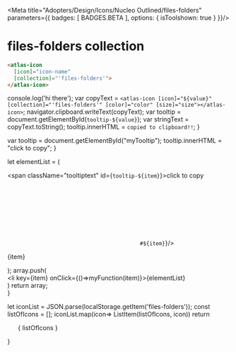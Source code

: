 
<Meta title="Adopters/Design/Icons/Nucleo Outlined/files-folders" parameters={{ badges: [ BADGES.BETA ], options: { isToolshown: true } }}/>

# files-folders collection

```html
<atlas-icon 
  [icon]="icon-name"  
  [collection]="'files-folders'">
</atlas-icon>

```

<style>
{`
/* NOTE: This css is generated by Nucleo */
ul {
  display: flex;
  flex-wrap: wrap;
  justify-content: center;
  padding-left: 0;
}

ul li {
  border-radius: .4em;
  transition: background-color .2s;
  user-select: none;
  overflow: hidden;
  text-align: center;
  padding: 2em 1em 1em;
}

ul li:hover {
  background: hsla(0, 0%, 0%, 0.05);
  cursor: pointer;
}

ul p {
  display: block;
  font-size: 0.75rem;
  color: hsla(0, 0%, 0%, 0.5);
  user-select: text;
  cursor: pointer;
  max-width: 6rem;
  padding: 8px 0 4px;
}

ul p::selection {
  background: hsl(230, 93%, 66%);
  color: #fff;
}

ul p::-moz-selection {
  background: hsl(230, 93%, 66%);
  color: #fff;
}

.svg-wrapper {
  font-size: 32px;
}

.svg-wrapper svg {
  display: block;
  margin: 0 auto 10px;
}

/* --------------------------------

Icons

-------------------------------- */

:root {
  --icon-color-primary: inherit;
  --icon-color-secondary: currentColor;
}

.icon {
  display: inline-block;
  color: var(--icon-color-primary); /* icon primary color */
  height: 1em;
  width: 1em;
  line-height: 1;
  flex-shrink: 0;
  max-width: initial;
}

.icon use {
  /* icon secondary color */
  fill: var(--icon-color-secondary);
  stroke: var(--icon-color-secondary);
}

.css-122ju8q {
    padding: 0;
}

.icon-name {
    font-size: 12px;
}

/* --------------------------------

Caps/Corners

-------------------------------- */

.icon use {
  --icon-stroke-linecap-butt: butt;
  stroke-miterlimit: 10;
  stroke-linecap: square;
  stroke-linejoin: miter;
}

.stroke-round use {
  --icon-stroke-linecap-butt: round;
  stroke-linecap: round;
  stroke-linejoin: round;
}

/* --------------------------------

Tooltip

-------------------------------- */

.tooltip {
  position: relative;
  display: inline-block;
}

.tooltip .tooltiptext {
  visibility: hidden;
  width: 100%;
  background-color: #f6f9fc;
  color: #242323;
  text-align: center;
  padding: 3px;
  position: absolute;
  z-index: 1;
  bottom: 84%;
  left: 50%;
  margin-left: -75px;
  opacity: 0;
  transition: opacity 0.3s;
  font-size: 11px;
  justify-content: center;
  display: flex;
  align-items: center;
}

.tooltip:hover .tooltiptext {
  visibility: visible;
  opacity: 1;
}
    
    `}
</style>


  console.log('hi there');
  var copyText = `<atlas-icon [icon]="${value}" [collection]="'files-folders'" [color]="color" [size]="size"></atlas-icon>`;
  navigator.clipboard.writeText(copyText);
  var tooltip = document.getElementById(`tooltip-${value}`);
  var stringText = copyText.toString();
  tooltip.innerHTML = `copied to clipboard!!`;
}

  var tooltip = document.getElementById("myTooltip");
  tooltip.innerHTML = "click to copy";
}

  let elementList = (
      <div>
          <span className="tooltiptext" id={`tooltip-${item}`}>click to copy</span>
          <div className="svg-wrapper">
          <svg className="icon">
            <use href={`#${item}`}/>
          </svg>
          </div>
          <p  data-folder="">
          {item}
          </p> 
      </div>
  );
  array.push( <div className="tooltip" key={item}><li key={item} onClick={()=>myFunction(item)}>{elementList}</li></div>)
  return array;   
}

  let iconList = JSON.parse(localStorage.getItem('files-folders'));
  const listOfIcons = [];
  iconList.map(icon=> ListItem(listOfIcons, icon))
  return <ul>{ listOfIcons }</ul>
}

<Base/>
<svg xmlns="http://www.w3.org/2000/svg">
  <defs>
    <symbol id="archive" viewBox="0 0 24 24">
      <path fill="currentColor" fill-rule="evenodd" d="M3.75 6A2.25 2.25 0 0 1 6 3.75h12A2.25 2.25 0 0 1 20.25 6v12A2.25 2.25 0 0 1 18 20.25H6A2.25 2.25 0 0 1 3.75 18V6Zm1.5 0A.75.75 0 0 1 6 5.25h12a.75.75 0 0 1 .75.75v6.75H15a.75.75 0 0 0-.75.75V15h-4.5v-1.5a.75.75 0 0 0-.75-.75H5.25V6Zm13.5 8.25V18a.75.75 0 0 1-.75.75H6a.75.75 0 0 1-.75-.75v-3.75h3v1.5c0 .414.336.75.75.75h6a.75.75 0 0 0 .75-.75v-1.5h3Z"/>
    </symbol>
    <symbol id="backup" viewBox="0 0 24 24">
      <path fill="currentColor" d="M12.75 9.75a.75.75 0 0 0-1.5 0v4.94l-1.72-1.72a.75.75 0 0 0-1.06 1.06l3 3a.75.75 0 0 0 1.06 0l3-3a.75.75 0 1 0-1.06-1.06l-1.72 1.72V9.75Z"/>
      <path fill="currentColor" fill-rule="evenodd" d="M7.5 3.75a.75.75 0 0 0-.53.22l-3 3a.75.75 0 0 0-.22.53V18A2.25 2.25 0 0 0 6 20.25h12A2.25 2.25 0 0 0 20.25 18V7.5a.75.75 0 0 0-.22-.53l-3-3a.75.75 0 0 0-.53-.22h-9Zm-1.19 3 1.5-1.5h8.38l1.5 1.5H6.31Zm-1.06 1.5V18a.75.75 0 0 0 .75.75h12a.75.75 0 0 0 .75-.75V8.25H5.25Z"/>
    </symbol>
    <symbol id="box" viewBox="0 0 24 24">
      <path fill="currentColor" fill-rule="evenodd" d="M3 4.5a.75.75 0 0 1 .75-.75h16.5a.75.75 0 0 1 .75.75v3.75a.75.75 0 0 1-.75.75H3.75A.75.75 0 0 1 3 8.25V4.5Zm1.5.75V7.5h15V5.25h-15Z"/>
      <path fill="currentColor" d="M5.25 10.5a.75.75 0 0 1 .75.75v7.5h12v-7.5a.75.75 0 0 1 1.5 0v8.25a.75.75 0 0 1-.75.75H5.25a.75.75 0 0 1-.75-.75v-8.25a.75.75 0 0 1 .75-.75Z"/>
      <path fill="currentColor" fill-rule="evenodd" d="M9.75 10.5a.75.75 0 0 0-.75.75v3c0 .414.336.75.75.75h4.5a.75.75 0 0 0 .75-.75v-3a.75.75 0 0 0-.75-.75h-4.5Zm.75 3V12h3v1.5h-3Z"/>
    </symbol>
    <symbol id="compressed-file" viewBox="0 0 24 24">
      <path fill="currentColor" d="M5.25 3a.75.75 0 0 0-.75.75v16.5c0 .414.336.75.75.75h13.5a.75.75 0 0 0 .75-.75V3.75a.75.75 0 0 0-.75-.75H15a.75.75 0 0 0 0 1.5h3v15H6v-15h5.25V6a.75.75 0 0 0 1.5 0V3.75A.75.75 0 0 0 12 3H5.25Z"/>
      <path fill="currentColor" fill-rule="evenodd" d="M9.75 7.5a.75.75 0 0 0-.75.75V12c0 .414.336.75.75.75h4.5A.75.75 0 0 0 15 12V8.25a.75.75 0 0 0-.75-.75h-4.5Zm.75 3.75V9h3v2.25h-3Z"/>
      <path fill="currentColor" d="M10.5 16.5a.75.75 0 0 1 .75-.75h1.5a.75.75 0 0 1 0 1.5h-1.5a.75.75 0 0 1-.75-.75Zm.75-3a.75.75 0 0 0 0 1.5h1.5a.75.75 0 0 0 0-1.5h-1.5Z"/>
    </symbol>
    <symbol id="document-copy" viewBox="0 0 24 24">
      <path fill="currentColor" d="M6 3.75A.75.75 0 0 1 6.75 3H19.5a.75.75 0 0 1 .75.75v15a.75.75 0 0 1-1.5 0V4.5h-12A.75.75 0 0 1 6 3.75Z"/>
      <path fill="currentColor" d="M7.5 9.75a.75.75 0 0 0 0 1.5h6a.75.75 0 0 0 0-1.5h-6Zm-.75 3.75a.75.75 0 0 1 .75-.75h6a.75.75 0 0 1 0 1.5h-6a.75.75 0 0 1-.75-.75Zm.75 2.25a.75.75 0 0 0 0 1.5h3a.75.75 0 0 0 0-1.5h-3Z"/>
      <path fill="currentColor" fill-rule="evenodd" d="M3.75 6.75A.75.75 0 0 1 4.5 6h12a.75.75 0 0 1 .75.75v13.5a.75.75 0 0 1-.75.75h-12a.75.75 0 0 1-.75-.75V6.75Zm1.5.75v12h10.5v-12H5.25Z"/>
    </symbol>
    <symbol id="file" viewBox="0 0 24 24">
      <path fill="currentColor" fill-rule="evenodd" d="M5.25 3a.75.75 0 0 0-.75.75v16.5c0 .414.336.75.75.75h13.5a.75.75 0 0 0 .75-.75v-12a.75.75 0 0 0-.22-.53l-4.5-4.5a.75.75 0 0 0-.53-.22h-9ZM6 19.5v-15h7.5v3.75c0 .414.336.75.75.75H18v10.5H6Z"/>
    </symbol>
    <symbol id="file-article" viewBox="0 0 24 24">
      <path fill="currentColor" d="M14.25 6.75a.75.75 0 0 0 0 1.5h1.5a.75.75 0 0 0 0-1.5h-1.5Zm-.75 3.75a.75.75 0 0 1 .75-.75h1.5a.75.75 0 0 1 0 1.5h-1.5a.75.75 0 0 1-.75-.75Zm-5.25 2.25a.75.75 0 0 0 0 1.5h7.5a.75.75 0 0 0 0-1.5h-7.5ZM7.5 16.5a.75.75 0 0 1 .75-.75h7.5a.75.75 0 0 1 0 1.5h-7.5a.75.75 0 0 1-.75-.75Z"/>
      <path fill="currentColor" fill-rule="evenodd" d="M8.25 6.75a.75.75 0 0 0-.75.75v3c0 .414.336.75.75.75h3a.75.75 0 0 0 .75-.75v-3a.75.75 0 0 0-.75-.75h-3Zm.75 3v-1.5h1.5v1.5H9Z"/>
      <path fill="currentColor" fill-rule="evenodd" d="M5.25 3a.75.75 0 0 0-.75.75v16.5c0 .414.336.75.75.75h13.5a.75.75 0 0 0 .75-.75V3.75a.75.75 0 0 0-.75-.75H5.25ZM6 19.5v-15h12v15H6Z"/>
    </symbol>
    <symbol id="file-copies" viewBox="0 0 24 24">
      <path fill="currentColor" d="M10.5 3a.75.75 0 0 0 0 1.5h8.25v9.75a.75.75 0 0 0 1.5 0V3.75A.75.75 0 0 0 19.5 3h-9Z"/>
      <path fill="currentColor" d="M6.75 6.75A.75.75 0 0 1 7.5 6h9a.75.75 0 0 1 .75.75v10.5a.75.75 0 0 1-1.5 0V7.5H7.5a.75.75 0 0 1-.75-.75Z"/>
      <path fill="currentColor" fill-rule="evenodd" d="M3.75 9.75A.75.75 0 0 1 4.5 9h9a.75.75 0 0 1 .75.75v10.5a.75.75 0 0 1-.75.75h-9a.75.75 0 0 1-.75-.75V9.75Zm1.5.75v9h7.5v-9h-7.5Z"/>
    </symbol>
    <symbol id="file-export" viewBox="0 0 24 24">
      <path fill="currentColor" d="M11.25 10.06v5.69a.75.75 0 0 0 1.5 0v-5.69l1.72 1.72a.75.75 0 1 0 1.06-1.06l-3-3a.75.75 0 0 0-.818-.163m-.462 2.503-1.72 1.72a.75.75 0 0 1-1.06-1.06l3-3"/>
      <path fill="currentColor" fill-rule="evenodd" d="M4.5 3.75A.75.75 0 0 1 5.25 3h13.5a.75.75 0 0 1 .75.75v16.5a.75.75 0 0 1-.75.75H5.25a.75.75 0 0 1-.75-.75V3.75ZM6 4.5v15h12v-15H6Z"/>
    </symbol>
    <symbol id="file-import" viewBox="0 0 24 24">
      <path fill="currentColor" d="M12 7.5a.75.75 0 0 1 .75.75v5.69l1.72-1.72a.75.75 0 1 1 1.06 1.06l-3 3a.748.748 0 0 1-.523.22m-.757-2.56V8.25A.75.75 0 0 1 12 7.5m-.75 6.44-1.72-1.72a.75.75 0 0 0-1.06 1.06l3 3a.748.748 0 0 0 .523.22"/>
      <path fill="currentColor" fill-rule="evenodd" d="M4.5 3.75A.75.75 0 0 1 5.25 3h13.5a.75.75 0 0 1 .75.75v16.5a.75.75 0 0 1-.75.75H5.25a.75.75 0 0 1-.75-.75V3.75ZM6 4.5v15h12v-15H6Z"/>
    </symbol>
    <symbol id="file-new" viewBox="0 0 24 24">
      <path fill="currentColor" d="M12 9a.75.75 0 0 1 .75.75v1.5h1.5a.75.75 0 0 1 0 1.5h-1.5v1.5a.75.75 0 0 1-1.5 0v-1.5h-1.5a.75.75 0 0 1 0-1.5h1.5v-1.5A.75.75 0 0 1 12 9Z"/>
      <path fill="currentColor" fill-rule="evenodd" d="M4.5 3.75A.75.75 0 0 1 5.25 3h13.5a.75.75 0 0 1 .75.75v16.5a.75.75 0 0 1-.75.75H5.25a.75.75 0 0 1-.75-.75V3.75ZM6 4.5v15h12v-15H6Z"/>
    </symbol>
    <symbol id="file-remove" viewBox="0 0 24 24">
      <path fill="currentColor" d="M9.75 11.25a.75.75 0 0 0 0 1.5h4.5a.75.75 0 0 0 0-1.5h-4.5Z"/>
      <path fill="currentColor" fill-rule="evenodd" d="M5.25 3a.75.75 0 0 0-.75.75v16.5c0 .414.336.75.75.75h13.5a.75.75 0 0 0 .75-.75V3.75a.75.75 0 0 0-.75-.75H5.25ZM6 19.5v-15h12v15H6Z"/>
    </symbol>
    <symbol id="file-replace" viewBox="0 0 24 24">
      <path fill="currentColor" d="M3.75 3a.75.75 0 0 0-.75.75v9c0 .414.336.75.75.75h4.5a.75.75 0 0 0 0-1.5H4.5V4.5H12v3.75a.75.75 0 0 0 1.5 0v-4.5a.75.75 0 0 0-.75-.75h-9Z"/>
      <path fill="currentColor" fill-rule="evenodd" d="M11.25 10.5a.75.75 0 0 0-.75.75v9c0 .414.336.75.75.75h9a.75.75 0 0 0 .75-.75v-9a.75.75 0 0 0-.75-.75h-9Zm.75 9V12h7.5v7.5H12Z"/>
      <path fill="currentColor" d="M15 4.5a.75.75 0 0 1 .75-.75 4.5 4.5 0 0 1 4.5 4.5.75.75 0 0 1-1.5 0 3 3 0 0 0-3-3A.75.75 0 0 1 15 4.5ZM5.25 15.75a.75.75 0 0 0-1.5 0 4.5 4.5 0 0 0 4.5 4.5.75.75 0 0 0 0-1.5 3 3 0 0 1-3-3Z"/>
    </symbol>
    <symbol id="file-text" viewBox="0 0 24 24">
      <path fill="currentColor" d="M8.25 7.5a.75.75 0 0 0 0 1.5h3a.75.75 0 0 0 0-1.5h-3ZM7.5 12a.75.75 0 0 1 .75-.75h7.5a.75.75 0 0 1 0 1.5h-7.5A.75.75 0 0 1 7.5 12Zm.75 3a.75.75 0 0 0 0 1.5h7.5a.75.75 0 0 0 0-1.5h-7.5Z"/>
      <path fill="currentColor" fill-rule="evenodd" d="M4.5 3.75A.75.75 0 0 1 5.25 3h9a.75.75 0 0 1 .53.22l4.5 4.5c.141.14.22.331.22.53v12a.75.75 0 0 1-.75.75H5.25a.75.75 0 0 1-.75-.75V3.75ZM6 4.5v15h12V9h-3.75a.75.75 0 0 1-.75-.75V4.5H6Z"/>
    </symbol>
    <symbol id="folder" viewBox="0 0 24 24">
      <path fill="currentColor" fill-rule="evenodd" d="M3 4.5a.75.75 0 0 1 .75-.75h6a.75.75 0 0 1 .6.3l2.025 2.7h7.875a.75.75 0 0 1 .75.75V18a2.25 2.25 0 0 1-2.25 2.25H5.25A2.25 2.25 0 0 1 3 18V4.5Zm1.5.75V18a.75.75 0 0 0 .75.75h13.5a.75.75 0 0 0 .75-.75V8.25H12a.75.75 0 0 1-.6-.3l-2.025-2.7H4.5Z"/>
    </symbol>
    <symbol id="folder-add" viewBox="0 0 24 24">
      <path fill="currentColor" d="M12 10.5a.75.75 0 0 1 .75.75v1.5h1.5a.75.75 0 0 1 0 1.5h-1.5v1.5a.75.75 0 0 1-1.5 0v-1.5h-1.5a.75.75 0 0 1 0-1.5h1.5v-1.5a.75.75 0 0 1 .75-.75Z"/>
      <path fill="currentColor" fill-rule="evenodd" d="M3.75 3.75A.75.75 0 0 0 3 4.5V18a2.25 2.25 0 0 0 2.25 2.25h13.5A2.25 2.25 0 0 0 21 18V7.5a.75.75 0 0 0-.75-.75h-7.875l-2.025-2.7a.75.75 0 0 0-.6-.3h-6ZM4.5 18V5.25h4.875l2.025 2.7a.75.75 0 0 0 .6.3h7.5V18a.75.75 0 0 1-.75.75H5.25A.75.75 0 0 1 4.5 18Z"/>
    </symbol>
    <symbol id="folder-remove" viewBox="0 0 24 24">
      <path fill="currentColor" d="M9.75 12.75a.75.75 0 0 0 0 1.5h4.5a.75.75 0 0 0 0-1.5h-4.5Z"/>
      <path fill="currentColor" fill-rule="evenodd" d="M3.75 3.75A.75.75 0 0 0 3 4.5V18a2.25 2.25 0 0 0 2.25 2.25h13.5A2.25 2.25 0 0 0 21 18V7.5a.75.75 0 0 0-.75-.75h-7.875l-2.025-2.7a.75.75 0 0 0-.6-.3h-6ZM4.5 18V5.25h4.875l2.025 2.7a.75.75 0 0 0 .6.3h7.5V18a.75.75 0 0 1-.75.75H5.25A.75.75 0 0 1 4.5 18Z"/>
    </symbol>
    <symbol id="folder-replace" viewBox="0 0 24 24">
      <path fill="currentColor" d="M3.75 3a.75.75 0 0 0-.75.75v9c0 .414.336.75.75.75h4.5a.75.75 0 0 0 0-1.5H4.5V4.5h1.94l1.28 1.28c.14.141.331.22.53.22H12v2.25a.75.75 0 0 0 1.5 0v-3a.75.75 0 0 0-.75-.75H8.56L7.28 3.22A.75.75 0 0 0 6.75 3h-3Z"/>
      <path fill="currentColor" fill-rule="evenodd" d="M11.25 10.5a.75.75 0 0 0-.75.75v9c0 .414.336.75.75.75h9a.75.75 0 0 0 .75-.75v-7.5a.75.75 0 0 0-.75-.75h-4.19l-1.28-1.28a.75.75 0 0 0-.53-.22h-3Zm8.25 3v6H12V12h1.94l1.28 1.28c.14.141.331.22.53.22h3.75Z"/>
      <path fill="currentColor" d="M15 4.5a.75.75 0 0 1 .75-.75 4.5 4.5 0 0 1 4.5 4.5.75.75 0 0 1-1.5 0 3 3 0 0 0-3-3A.75.75 0 0 1 15 4.5ZM5.25 15.75a.75.75 0 0 0-1.5 0 4.5 4.5 0 0 0 4.5 4.5.75.75 0 0 0 0-1.5 3 3 0 0 1-3-3Z"/>
    </symbol>
    <symbol id="layers" viewBox="0 0 24 24">
      <path fill="currentColor" fill-rule="evenodd" d="M7.5 3.75a.75.75 0 0 0-1.5 0v13.5c0 .414.336.75.75.75H12v2.25c0 .414.336.75.75.75h4.5a.75.75 0 0 0 .75-.75v-4.5a.75.75 0 0 0-.22-.53l-1.5-1.5a.75.75 0 0 0-.53-.22h-3a.75.75 0 0 0-.75.75v2.25H7.5V9H12v2.25c0 .414.336.75.75.75h4.5a.75.75 0 0 0 .75-.75v-4.5a.75.75 0 0 0-.22-.53l-1.5-1.5a.75.75 0 0 0-.53-.22h-3a.75.75 0 0 0-.75.75V7.5H7.5V3.75Zm6 15.75h3v-3.44L15.44 15H13.5v4.5Zm0-9V6h1.94l1.06 1.06v3.44h-3Z"/>
    </symbol>
    <symbol id="note" viewBox="0 0 24 24">
      <path fill="currentColor" d="M7.5 8.25a.75.75 0 0 0 0 1.5h9a.75.75 0 0 0 0-1.5h-9ZM6.75 12a.75.75 0 0 1 .75-.75h9a.75.75 0 0 1 0 1.5h-9a.75.75 0 0 1-.75-.75Zm.75 2.25a.75.75 0 0 0 0 1.5h3.75a.75.75 0 0 0 0-1.5H7.5Z"/>
      <path fill="currentColor" fill-rule="evenodd" d="M3.75 4.5a.75.75 0 0 0-.75.75v13.5c0 .414.336.75.75.75h16.5a.75.75 0 0 0 .75-.75V5.25a.75.75 0 0 0-.75-.75H3.75ZM4.5 18V6h15v12h-15Z"/>
    </symbol>
    <symbol id="read" viewBox="0 0 24 24">
      <path fill="currentColor" fill-rule="evenodd" d="M3.947 3.776A.75.75 0 0 0 3 4.5v12.75a.75.75 0 0 0 .553.724l8.233 2.245a.75.75 0 0 0 .428 0l8.233-2.245A.75.75 0 0 0 21 17.25V4.5a.75.75 0 0 0-.947-.724L12 5.973 3.947 3.776Zm8.803 14.742 6.75-1.84V5.481l-6.75 1.84v11.196Zm-1.5-11.195L4.5 5.482v11.195l6.75 1.841V7.323Z"/>
    </symbol>
    <symbol id="research" viewBox="0 0 24 24">
      <path fill="currentColor" d="M4.5 3a.75.75 0 0 0-.75.75v16.5c0 .414.336.75.75.75H12a.75.75 0 0 0 0-1.5H5.25v-15h7.5v3.75c0 .414.336.75.75.75h3.75v1.5a.75.75 0 0 0 1.5 0V8.25A.75.75 0 0 0 18 7.5h-.75l-3-3v-.75A.748.748 0 0 0 13.5 3"/>
      <path fill="currentColor" d="M7.5 7.5a.75.75 0 0 0 0 1.5h3a.75.75 0 0 0 0-1.5h-3ZM6.75 12a.75.75 0 0 1 .75-.75h3.75a.75.75 0 0 1 0 1.5H7.5a.75.75 0 0 1-.75-.75Zm.75 3a.75.75 0 0 0 0 1.5h3a.75.75 0 0 0 0-1.5h-3Z"/>
      <path fill="currentColor" fill-rule="evenodd" d="M18.335 17.274a3 3 0 1 0-1.06 1.06l1.695 1.696a.75.75 0 1 0 1.06-1.06l-1.695-1.696Zm-1.511-.477-.014.013-.012.014a1.5 1.5 0 1 1 .026-.026Z"/>
    </symbol>
  </defs>
</svg>
















